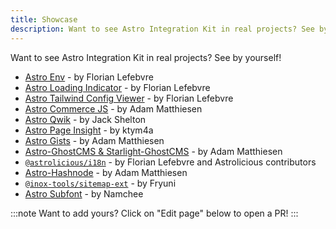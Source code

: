 ```yaml
---
title: Showcase
description: Want to see Astro Integration Kit in real projects? See by yourself!
---
```


Want to see Astro Integration Kit in real projects? See by yourself!

- [Astro Env](https://github.com/florian-lefebvre/astro-env) - by Florian Lefebvre
- [Astro Loading Indicator](https://github.com/florian-lefebvre/astro-loading-indicator) - by Florian Lefebvre
- [Astro Tailwind Config Viewer](https://github.com/florian-lefebvre/astro-tailwind-config-viewer) - by Florian Lefebvre
- [Astro Commerce JS](https://github.com/adammatthiesen/astro-commercejs) - by Adam Matthiesen
- [Astro Qwik](https://github.com/QwikDev/astro) - by Jack Shelton
- [Astro Page Insight](https://github.com/ktym4a/astro-page-insight) - by ktym4a
- [Astro Gists](https://github.com/MatthiesenXYZ/astro-gists) - by Adam Matthiesen
- [Astro-GhostCMS & Starlight-GhostCMS](https://astro-ghostcms.xyz) - by Adam Matthiesen
- [`@astrolicious/i18n`](https://astro-i18n.netlify.app/) - by Florian Lefebvre and Astrolicious contributors
- [Astro-Hashnode](https://github.com/MatthiesenXYZ/astro-hashnode) - by Adam Matthiesen
- [`@inox-tools/sitemap-ext`](https://inox-tools.vercel.app/sitemap-ext) - by Fryuni
- [Astro Subfont](https://github.com/Namchee/fontsubs/tree/master/packages/astro) - by Namchee

:::note
Want to add yours? Click on "Edit page" below to open a PR!
:::
